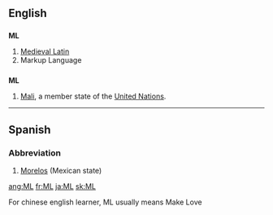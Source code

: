 {{also|ml|Ml|mL|µl}}
==English==

==={{initialism}}===
'''ML'''

# [[Medieval Latin]]
# Markup Language

==={{abbreviation}}===
'''ML'''

# [[Mali]], a member state of the [[United Nations]].

----

==Spanish==

===Abbreviation===
{{infl|es|abbreviation}}

# [[Morelos]] (Mexican state)

[[ang:ML]]
[[fr:ML]]
[[ja:ML]]
[[sk:ML]]

For chinese english learner, ML usually means Make Love